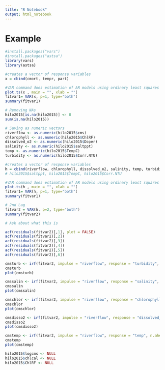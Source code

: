 ```yaml
---
title: "R Notebook"
output: html_notebook
---
```


# Example

```r
#install.packages("vars") 
#install.packages("astsa") 
library(vars)
library(astsa)

#creates a vector of response variables
x = cbind(cmort, tempr, part) 

#VAR command does estimation of AR models using ordinary least squares while simultaneously fitting the trend, intercept, and ARIMA model
plot.ts(x , main = "", xlab = "")
fitvar1= VAR(x, p=1, type="both")
summary(fitvar1)
```

```r
# Removing NAs
hilo2015[is.na(hilo2015)] <- 0
sum(is.na(hilo2015))

# Saving as numeric vectors
riverflow <- as.numeric(hilo2015$cms)
chlorophyll <- as.numeric(hilo2015$ChlRF)
dissolved_o2 <- as.numeric(hilo2015$Doper)
salinity <- as.numeric(hilo2015$saltppt)
temp <- as.numeric(hilo2015$TempC)
turbidity <- as.numeric(hilo2015$Corr.NTU)

#creates a vector of response variables
h = cbind(riverflow, chlorophyll, dissolved_o2, salinity, temp, turbidity) 
# hilo2015$saltppt, hilo2015$TempC, hilo2015$Corr.NTU

#VAR command does estimation of AR models using ordinary least squares while simultaneously fitting the trend, intercept, and ARIMA model
plot.ts(h , main = "", xlab = "")
fitvar1= VAR(h, p=1, type="both")
summary(fitvar1)
```

```r
# 2nd Lag
fitvar2 = VAR(h, p=2, type="both")
summary(fitvar2)
```


```r
# Ask about what this is

acf(residuals(fitvar2)[,1], plot = FALSE)
acf(residuals(fitvar2)[,2])
acf(residuals(fitvar2)[,3])
acf(residuals(fitvar2)[,4])
acf(residuals(fitvar2)[,5])
acf(residuals(fitvar2)[,6])
```

```r
cmsturb <- irf(fitvar2, impulse = "riverflow", response = "turbidity", n.ahead = 8, ortho = FALSE, runs = 1000)
cmsturb
plot(cmsturb)
```

```r
cmssalin <- irf(fitvar2, impulse = "riverflow", response = "salinity", n.ahead = 8, ortho = FALSE, runs = 1000)
cmssalin
plot(cmssalin)
```


```r
cmschlor <- irf(fitvar2, impulse = "riverflow", response = "chlorophyll", n.ahead = 8, ortho = FALSE, runs = 1000)
cmschlor
plot(cmschlor)
```

```r
cmsdisso2 <- irf(fitvar2, impulse = "riverflow", response = "dissolved_o2", n.ahead = 8, ortho = FALSE, runs = 1000)
cmsdisso2
plot(cmsdisso2)
```

```r
cmstemp <- irf(fitvar2, impulse = "riverflow", response = "temp", n.ahead = 8, ortho = FALSE, runs = 1000)
cmstemp
plot(cmstemp)
```

```r
hilo2015$logcms <- NULL
hilo2015$chlcal <- NULL
hilo2015$ChlRF <- NULL
```

 

























